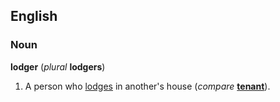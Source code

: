 ==English==
===Noun===
'''lodger''' (''plural'' '''lodgers''')

#A person who [[lodge]]s in another's house (''compare'' '''[[tenant]]''').